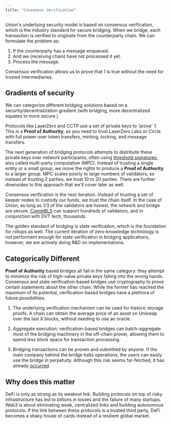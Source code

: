 ```yaml
---
title: "Consensus Verification"
---
```



Union's underlying security model is based on consensus verification, which is the industry standard for secure bridging. When we bridge, each transaction is verified to originate from the counterparty chain. We can formulate the problem as:

1. If the counterparty has a message enqueued.
2. And we (receiving chain) have not processed it yet.
3. Process the message.

Consensus verification allows us to prove that _1_ is true without the need for trusted intermediaries.

## Gradients of security

We can categorize different bridging solutions based on a security/decentralization gradient (with bridging, more decentralized equates to more secure.)

Protocols like LayerZero and CCTP use a set of private keys to 'prove' _1_. This is a **Proof of Authority**, as you need to trust LayerZero Labs or Circle with full power over token transfers, minting, locking, and message transfers.

The next generation of bridging protocols attempts to distribute these private keys over network participants, often using [threshold signatures](https://link.springer.com/referenceworkentry/10.1007/0-387-23483-7_429), also called multi-party computation (MPC). Instead of trusting a single entity or a small group, we move the rights to produce a **Proof of Authority** to a larger group. MPC scales poorly to large numbers of validators, so instead of trusting 2 parties, we trust 10 to 20 parties. There are further downsides to this approach that we'll cover later as well.

Consensus verification is the next iteration. Instead of trusting a set of keeper nodes to custody our funds, we trust the chain itself. In the case of Union, as long as $1/3$ of the validators are honest, the network and bridge are secure. [CometBLS](../02_architecture/cometbls.md) can support hundreds of validators, and in conjunction with DVT tech, thousands.

The golden standard of bridging is state verification, which is the foundation for rollups as well. The current iteration of zero-knowledge technology is not performant enough for state verification in bridging applications, however, we are actively doing R&D on implementations.

<DrawioDiagram client:only />

## Categorically Different

**Proof of Authority** based bridges all fall in the same category: they attempt to minimize the risk of high-value private keys falling into the wrong hands. Consensus and state verification-based bridges use cryptography to prove certain statements about the other chain. While the former has reached the maximum of its potential, verification-based bridges have a plethora of future possibilities:

1. The underlying verification mechanism can be used for historic storage proofs. A chain can obtain the average price of an asset on Uniswap over the last X blocks, without needing to use an oracle.

2. Aggregate execution: verification-based bridges can batch-aggregate most of the bridging machinery in the off-chain prover, allowing them to spend less block space for transaction processing.

3. Bridging transactions can be proven and submitted by anyone. If the main company behind the bridge halts operations, the users can easily use the bridge in perpetuity. Although this risk seems far-fetched, it has already [occurred](https://cointelegraph.com/news/multichain-team-cannot-locate-ceo-halts-service-for-affected-chains).

## Why does this matter

DeFi is only as strong as its weakest link. Building protocols on top of risky infrastructure has led to billions in losses and the failure of many startups. Web3 is about eliminating weak, centralized links and building autonomous protocols. If the link between these protocols is a trusted third party, DeFi becomes a shaky house of cards instead of a resilient global market.
